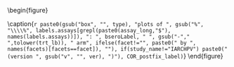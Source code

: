 \begin{figure}
\center
    
\includegraphics[width=1\textwidth]{`r here("cor_graphical", "output", attr(config,"config"), COR, gsub("[_]+", "_", paste0(type, "_", assay, if(trt!="") "_", gsub("-","_", trt), if(bsero!="") "_", bsero, if(facet!="") "_", facet, "_", ver, "_", study_name, ".pdf")))`}

\caption{`r paste0(gsub("box", "", type), "plots of ", gsub("%", "\\\\%", labels.assays[grepl(paste0(assay_long,"$"), names(labels.assays))]), ": ", bseroLabel, " ", gsub("-"," ",tolower(trt_lb)), " arm", ifelse(facet!="", paste0(" by ", names(facets)[facets==facet]), ""), if(study_name!="IARCHPV") paste0(" (version ", gsub("v", "", ver), ")"), COR_postfix_label)`}
\end{figure}

\hphantom{Random text to appease the latex god}




